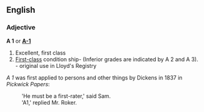 ==English==

===Adjective===
'''A 1''' or '''[[A-1]]'''
#Excellent, first class
#[[First-class]] condition ship- (Inferior grades are indicated by A 2 and A 3). - original use in Lloyd's Registry

''A 1'' was first applied to persons and other things by Dickens in 1837 in ''Pickwick Papers'':
:'He must be a first-rater,' said Sam.
:'A1,' replied Mr. Roker.